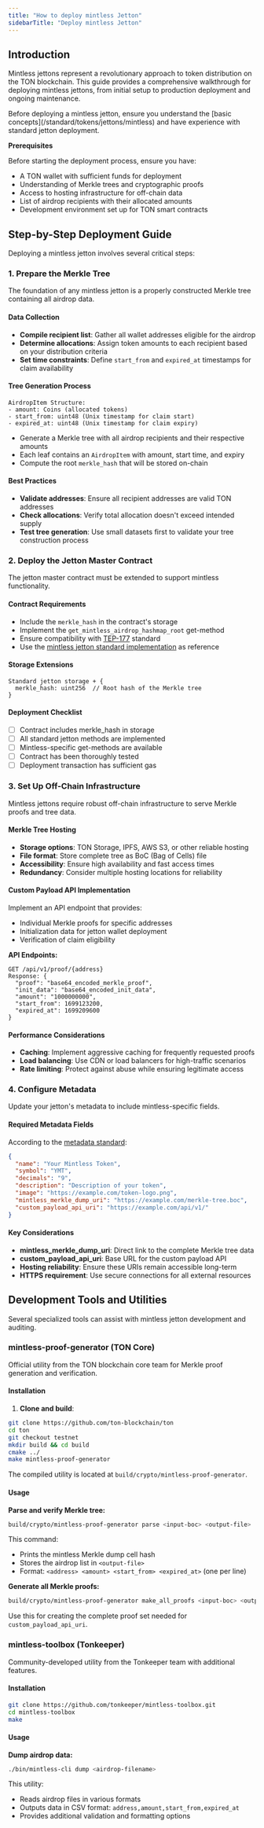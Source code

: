 ```yaml
---
title: "How to deploy mintless Jetton"
sidebarTitle: "Deploy mintless Jetton"
---
```



## Introduction

Mintless jettons represent a revolutionary approach to token distribution on the TON blockchain. This guide provides a comprehensive walkthrough for deploying mintless jettons, from initial setup to production deployment and ongoing maintenance.

<Aside>
  Before deploying a mintless jetton, ensure you understand the [basic concepts](/standard/tokens/jettons/mintless) and have experience with standard jetton deployment.
</Aside>

**Prerequisites**

Before starting the deployment process, ensure you have:

- A TON wallet with sufficient funds for deployment
- Understanding of Merkle trees and cryptographic proofs
- Access to hosting infrastructure for off-chain data
- List of airdrop recipients with their allocated amounts
- Development environment set up for TON smart contracts

## Step-by-Step Deployment Guide

Deploying a mintless jetton involves several critical steps:

### 1. Prepare the Merkle Tree

The foundation of any mintless jetton is a properly constructed Merkle tree containing all airdrop data.

#### Data Collection

- **Compile recipient list**: Gather all wallet addresses eligible for the airdrop
- **Determine allocations**: Assign token amounts to each recipient based on your distribution criteria
- **Set time constraints**: Define `start_from` and `expired_at` timestamps for claim availability

#### Tree Generation Process

```
AirdropItem Structure:
- amount: Coins (allocated tokens)
- start_from: uint48 (Unix timestamp for claim start)
- expired_at: uint48 (Unix timestamp for claim expiry)
```

- Generate a Merkle tree with all airdrop recipients and their respective amounts
- Each leaf contains an `AirdropItem` with amount, start time, and expiry
- Compute the root `merkle_hash` that will be stored on-chain

#### Best Practices

- **Validate addresses**: Ensure all recipient addresses are valid TON addresses
- **Check allocations**: Verify total allocation doesn't exceed intended supply
- **Test tree generation**: Use small datasets first to validate your tree construction process

### 2. Deploy the Jetton Master Contract

The jetton master contract must be extended to support mintless functionality.

#### Contract Requirements

- Include the `merkle_hash` in the contract's storage
- Implement the `get_mintless_airdrop_hashmap_root` get-method
- Ensure compatibility with [TEP-177](https://github.com/ton-blockchain/TEPs/pull/177) standard
- Use the [mintless jetton standard implementation](https://github.com/ton-community/mintless-jetton) as reference

#### Storage Extensions

```
Standard jetton storage + {
  merkle_hash: uint256  // Root hash of the Merkle tree
}
```

#### Deployment Checklist

- [ ] Contract includes merkle\_hash in storage
- [ ] All standard jetton methods are implemented
- [ ] Mintless-specific get-methods are available
- [ ] Contract has been thoroughly tested
- [ ] Deployment transaction has sufficient gas

### 3. Set Up Off-Chain Infrastructure

Mintless jettons require robust off-chain infrastructure to serve Merkle proofs and tree data.

#### Merkle Tree Hosting

- **Storage options**: TON Storage, IPFS, AWS S3, or other reliable hosting
- **File format**: Store complete tree as BoC (Bag of Cells) file
- **Accessibility**: Ensure high availability and fast access times
- **Redundancy**: Consider multiple hosting locations for reliability

#### Custom Payload API Implementation

Implement an API endpoint that provides:

- Individual Merkle proofs for specific addresses
- Initialization data for jetton wallet deployment
- Verification of claim eligibility

**API Endpoints:**

```
GET /api/v1/proof/{address}
Response: {
  "proof": "base64_encoded_merkle_proof",
  "init_data": "base64_encoded_init_data",
  "amount": "1000000000",
  "start_from": 1699123200,
  "expired_at": 1699209600
}
```

#### Performance Considerations

- **Caching**: Implement aggressive caching for frequently requested proofs
- **Load balancing**: Use CDN or load balancers for high-traffic scenarios
- **Rate limiting**: Protect against abuse while ensuring legitimate access

### 4. Configure Metadata

Update your jetton's metadata to include mintless-specific fields.

#### Required Metadata Fields

According to the [metadata standard](https://github.com/ton-blockchain/TEPs/blob/master/text/0064-token-data-standard.md):

```json
{
  "name": "Your Mintless Token",
  "symbol": "YMT",
  "decimals": "9",
  "description": "Description of your token",
  "image": "https://example.com/token-logo.png",
  "mintless_merkle_dump_uri": "https://example.com/merkle-tree.boc",
  "custom_payload_api_uri": "https://example.com/api/v1/"
}
```

#### Key Considerations

- **mintless\_merkle\_dump\_uri**: Direct link to the complete Merkle tree data
- **custom\_payload\_api\_uri**: Base URL for the custom payload API
- **Hosting reliability**: Ensure these URIs remain accessible long-term
- **HTTPS requirement**: Use secure connections for all external resources

## Development Tools and Utilities

Several specialized tools can assist with mintless jetton development and auditing.

### mintless-proof-generator (TON Core)

Official utility from the TON blockchain core team for Merkle proof generation and verification.

#### Installation

1. **Clone and build**:

```bash
git clone https://github.com/ton-blockchain/ton
cd ton
git checkout testnet
mkdir build && cd build
cmake ../
make mintless-proof-generator
```

The compiled utility is located at `build/crypto/mintless-proof-generator`.

#### Usage

**Parse and verify Merkle tree:**

```bash
build/crypto/mintless-proof-generator parse <input-boc> <output-file>
```

This command:

- Prints the mintless Merkle dump cell hash
- Stores the airdrop list in `<output-file>`
- Format: `<address> <amount> <start_from> <expired_at>` (one per line)

**Generate all Merkle proofs:**

```bash
build/crypto/mintless-proof-generator make_all_proofs <input-boc> <output-file>
```

Use this for creating the complete proof set needed for `custom_payload_api_uri`.

### mintless-toolbox (Tonkeeper)

Community-developed utility from the Tonkeeper team with additional features.

#### Installation

```bash
git clone https://github.com/tonkeeper/mintless-toolbox.git
cd mintless-toolbox
make
```

#### Usage

**Dump airdrop data:**

```bash
./bin/mintless-cli dump <airdrop-filename>
```

This utility:

- Reads airdrop files in various formats
- Outputs data in CSV format: `address,amount,start_from,expired_at`
- Provides additional validation and formatting options

